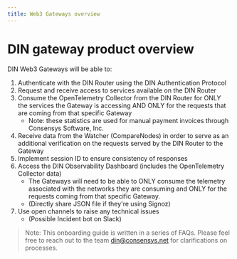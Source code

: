 ```yaml
---
title: Web3 Gateways overview
---
```


# DIN gateway product overview

DIN Web3 Gateways will be able to:

1. Authenticate with the DIN Router using the DIN Authentication Protocol
2. Request and receive access to services available on the DIN Router
3. Consume the OpenTelemetry Collector from the DIN Router for ONLY the services the Gateway is accessing AND ONLY for the requests that are coming from that specific Gateway
   - Note: these statistics are used for manual payment invoices through Consensys Software, Inc.
4. Receive data from the Watcher (CompareNodes) in order to serve as an additional verification on the requests served by the DIN Router to the Gateway
5. Implement session ID to ensure consistency of responses
6. Access the DIN Observability Dashboard (includes the OpenTelemetry Collector data)
   - The Gateways will need to be able to ONLY consume the telemetry associated with the networks they are consuming and ONLY for the requests coming from that specific Gateway.
   - (Directly share JSON file if they're using Signoz)
7. Use open channels to raise any technical issues
   - (Possible Incident bot on Slack)

> Note: This onboarding guide is written in a series of FAQs. Please feel free to reach out to the team din@consensys.net for clarifications on processes.
